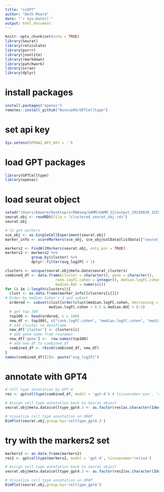 ```yaml
---
title: "scGPT"
author: "Beth Moore"
date: "`r Sys.Date()`"
output: html_document
---
```


```r
knitr::opts_chunk$set(echo = TRUE)
library(Seurat)
library(reticulate)
library(purrr)
library(jsonlite)
library(rmarkdown)
library(patchwork)
library(scran)
library(dplyr)
```
# install packages
```r
install.packages("openai")
remotes::install_github("Winnie09/GPTCelltype")
```
# set api key
```r
Sys.setenv(OPENAI_API_KEY = '')
```
# load GPT packages
```r
library(GPTCelltype)
library(openai)
```
# load seurat object
```r
setwd("/Users/bmoore/Desktop/scRNAseq/GAMM/GAMM_S2/output_20230830_155530")
seurat.obj <- readRDS(file = "clustered_seurat_obj.rds")
seurat.obj

```
```r
# to get markers
sce_obj <- as.SingleCellExperiment(seurat.obj)
marker_info <- scoreMarkers(sce_obj, sce_obj@colData@listData[["seurat_clusters"]], full.stats = TRUE)
```

```r
markers2 <- FindAllMarkers(seurat.obj, only.pos = TRUE)
markers2 <- markers2 %>%
            group_by(cluster) %>%
            dplyr::filter(avg_log2FC > 1)
```
```r
clusters <- unique(seurat.obj@meta.data$seurat_clusters)
combined_df <- data.frame(cluster = character(), gene = character(), 
                       rank.logFC.cohen = integer(), median.logFC.cohen = numeric(), 
                       median.AUC = numeric())
for (i in 1:length(clusters)){
  clust <- as.data.frame(marker_info[[clusters[i]]])
# Order by median Cohen's d and subset
  ordered <- subset(clust[order(clust$median.logFC.cohen, decreasing = TRUE), ], 
                    median.logFC.cohen > 0.5 & median.AUC > 0.5)
  # get top 100
  top100 <- head(ordered, n = 100)
  new_df <- top100[, c("rank.logFC.cohen", "median.logFC.cohen", "median.AUC")]
  # add cluster to dataframe
  new_df['cluster'] <- clusters[i]
  # add gene name from rownames
  new_df['gene'] <-  row.names(top100)
  # add new_df to combined_df
  combined_df <- rbind(combined_df, new_df)
}
names(combined_df)[2]<- paste("avg_log2FC")
```
# annotate with GPT4
```r
# Cell type annotation by GPT-4
res <- gptcelltype(combined_df, model = 'gpt-4') # tissuename='eye', 'retina'
```
```r
# Assign cell type annotation back to Seurat object
seurat.obj@meta.data$celltype_gpt4.3 <- as.factor(res[as.character(Idents(seurat.obj))])

# Visualize cell type annotation on UMAP
DimPlot(seurat.obj,group.by='celltype_gpt4.3')
```
# try with the markers2 set
```r
markers2 <- as.data.frame(markers2)
res2 <- gptcelltype(markers2, model = 'gpt-4', tissuename='retina') 
```
```r
# Assign cell type annotation back to Seurat object
seurat.obj@meta.data$celltype_gpt4.3 <- as.factor(res2[as.character(Idents(seurat.obj))])

# Visualize cell type annotation on UMAP
DimPlot(seurat.obj,group.by='celltype_gpt4')
```
